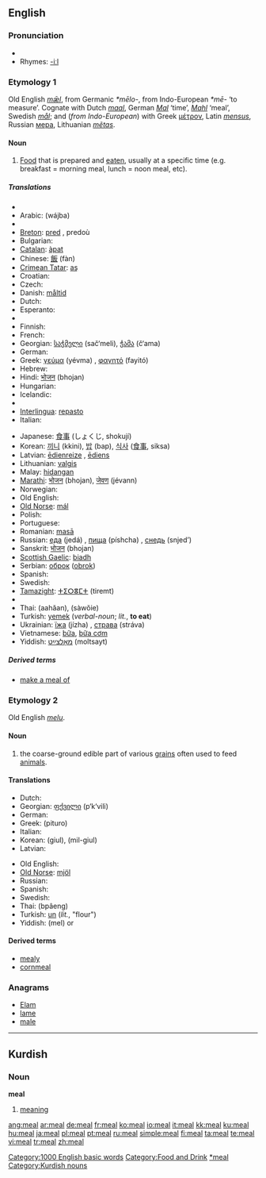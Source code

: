 ==English==

===Pronunciation===
{{IPA|/miːl/}}
* {{audio|en-us-meal.ogg|Audio (US)}}
* Rhymes: [[Rhymes:English:-iːl|-iːl]]

===Etymology 1===
Old English ''[[mæl|mǣl]]'', from Germanic ''*mēlo-'', from Indo-European ''*mē-'' ‘to measure’.  Cognate with Dutch ''[[maal]]'', German ''[[Mal]]'' ‘time’, ''[[Mahl]]'' ‘meal’, Swedish ''[[mål]]''; and (''from Indo-European'') with Greek [[μέτρον]], Latin ''[[mensus]]'', Russian [[мера]], Lithuanian ''[[metas|mẽtas]]''.

====Noun====
{{en-noun}}

# [[food|Food]] that is prepared and [[eat]]en, usually at a specific time (e.g. breakfast = morning meal, lunch = noon meal, etc).

=====Translations=====
{{trans-top|Food that is prepared and eaten}}
* {{trreq|Albanian}}
* Arabic: {{Arab|[[وجبة]]}} (wájba) {{f}}
* {{trreq|Armenian}}
* [[Breton]]: [[pred]] {{m}}, predoù {{p}}
* Bulgarian: {{t+|bg|ядене|n|tr=jadene|sc=Cyrl}}
* [[Catalan]]: [[àpat]] {{m}}
* Chinese: [[飯]] (fàn)
* [[Crimean Tatar]]: [[aş]]
* Croatian: {{t-|hr|obrok|m}}
* Czech: {{t-|cs|jídlo|n}}
* Danish: [[måltid]]
* Dutch: {{t+|nl|maaltijd}}
* Esperanto: {{t-|eo|manĝaĵo|xs=Esperanto}}
* {{trreq|Estonian}}
* Finnish: {{t+|fi|ateria}}
* French: {{t+|fr|repas|m}}
* Georgian: [[საჭმელი]] (sač‘meli), [[ჭამა]] (č‘ama)
* German: {{t+|de|Mahl|n}}
* Greek: [[γεύμα]] (yévma) {{n}}, [[φαγητό]] (fayitó) {{n}}
* Hebrew: {{t+|he|ארוחה|f|sc=Hebr}}
* Hindi: [[भोजन]] (bhojan)
* Hungarian: {{t+|hu|étkezés}}
* Icelandic: {{t-|is|máltíð|f}}
* {{trreq|Indonesian}}
* [[Interlingua]]: [[repasto]]
* Italian: {{t+|it|pasto|m}}
{{trans-mid}}
* Japanese: [[食事]] (しょくじ, shokují)
* Korean: [[끼니]] (kkini), [[밥]] (bap), [[식사]] ([[食事]], siksa)
* Latvian: [[ēdienreize]] {{f}}, [[ēdiens]] {{f}}
* Lithuanian: [[valgis]] {{m}}
* Malay: [[hidangan]]
* [[Marathi]]: [[भोजन]] (bhojan), [[जेवण]] (jévann)
* Norwegian: {{t+|no|måltid}}
* Old English: {{t-|ang|mæl|n|alt=mǣl|xs=Old English}}
* [[Old Norse]]: [[mál]] {{n}}
* Polish: {{t+|pl|posiłek|m}}
* Portuguese: {{t+|pt|refeição|f}}
* Romanian: [[masā]] {{f}}
* Russian: [[еда]] (jedá) {{f}}, [[пища]] (píshcha) {{f}}, [[снедь]] (snjed’) {{f}}
* Sanskrit: [[भोजन]] (bhojan)
* [[Scottish Gaelic]]: [[biadh]] {{m}}
* Serbian: [[оброк]] ([[obrok]]) {{m}}
* Spanish: {{t+|es|comida|f}}
* Swedish: {{t+|sv|måltid|c}}
* [[Tamazight]]: [[ⵜⵉⵔⴻⵎⵜ]] (tiremt) {{f}}
* {{trreq|Tamil}}
* Thai: {{Thai|[[อาหาร]]}} (aahăan), {{Thai|[[เสวย]]}} (sàwŏie)
* Turkish: [[yemek]] (''verbal-noun''; ''lit.'', '''to eat''')
* Ukrainian: [[їжа]] (jízha) {{f}}, [[страва]] (stráva) {{f}}
* Vietnamese: [[bữa]], [[bữa cơm]]
* Yiddish: [[מאָלצײַט]] (moltsayt) {{m}}
{{trans-bottom}}

=====Derived terms=====
* [[make a meal of]]

===Etymology 2===
Old English ''[[melu]]''.

====Noun====
{{en-noun|-}}

# the coarse-ground edible part of various [[grain]]s often used to feed [[animal]]s.

====Translations====
{{rfc-level|Translations at L3+ (AutoFormat would have corrected level of Translations)}}
{{trans-top|Coarse-ground edible part of various grains}}
* Dutch: {{t+|nl|meel|n}}
* Georgian: [[ფქვილი]] (p‘k‘vili)
* German: {{t+|de|Mehl|n}}
* Greek: {{t|el|πίτουρο|n|sc=Grek}} (pituro)
* Italian: {{t|it|mangìme|m}}
* Korean: {{t|ko|기울|sc=Hang}} (giul), {{t|ko|밀기울|sc=Hang}} (mil-giul)
* Latvian: {{t-|lv|ēdiens|f|xs=Latvian}}
{{trans-mid}}
* Old English: {{t-|ang|melu|xs=Old English}}
* [[Old Norse]]: [[mjöl]]
* Russian: {{t+|ru|мука|f|alt=мука́|tr=muká|sc=Cyrl}}
* Spanish: {{t+|es|harina|f}}
* Swedish: {{t+|sv|mjöl|n}}
* Thai: {{Thai|[[แป้ง]]}} (bpâeng)
* Turkish: [[un#Turkish|un]] (''lit.'', "flour")
* Yiddish: {{t-|yi|מעל|sc=Hebr|xs=Yiddish}} (mel) {{f}} or {{n}}
{{trans-bottom}}

====Derived terms====
* [[mealy]]
* [[cornmeal]]

===Anagrams===
* [[Elam]]
* [[lame]]
* [[male]]

[[Category:1000 English basic words]]
[[Category:Food and Drink]]
[[Category:Meals|*meal]]

----

==Kurdish==

===Noun===
'''meal'''

# [[meaning]]

[[Category:Kurdish nouns]]

[[ang:meal]]
[[ar:meal]]
[[de:meal]]
[[fr:meal]]
[[ko:meal]]
[[io:meal]]
[[it:meal]]
[[kk:meal]]
[[ku:meal]]
[[hu:meal]]
[[ja:meal]]
[[pl:meal]]
[[pt:meal]]
[[ru:meal]]
[[simple:meal]]
[[fi:meal]]
[[ta:meal]]
[[te:meal]]
[[vi:meal]]
[[tr:meal]]
[[zh:meal]]